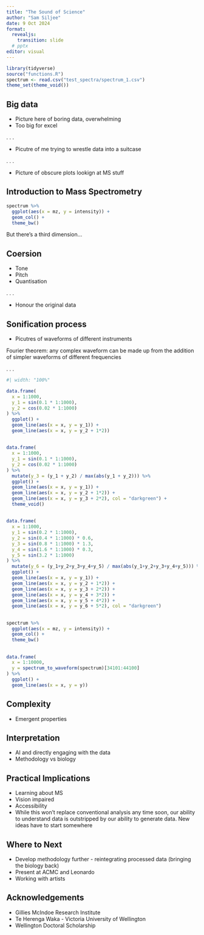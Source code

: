 ---
title: "The Sound of Science"
author: "Sam Siljee"
date: 9 Oct 2024
format:
  revealjs:
    transition: slide
  # pptx
editor: visual
---

```{r, echo = FALSE}
library(tidyverse)
source("functions.R")
spectrum <- read.csv("test_spectra/spectrum_1.csv")
theme_set(theme_void())
```

## Big data
- Picture here of boring data, overwhelming
- Too big for excel

. . .

- Picutre of me trying to wrestle data into a suitcase

. . .

- Picture of obscure plots lookign at MS stuff

## Introduction to Mass Spectrometry

```{r}
spectrum %>%
  ggplot(aes(x = mz, y = intensity)) +
  geom_col() +
  theme_bw()
```

But there's a third dimension...

## Coersion

-   Tone
-   Pitch
-   Quantisation

. . .

-   Honour the original data

## Sonification process

- Picutres of waveforms of different instruments

Fourier theorem: any complex waveform can be made up from the addition of simpler waveforms of different frequencies

. . .

```{r}
#| width: "100%"

data.frame(
  x = 1:1000,
  y_1 = sin(0.1 * 1:1000),
  y_2 = cos(0.02 * 1:1000)
) %>%
  ggplot() +
  geom_line(aes(x = x, y = y_1)) +
  geom_line(aes(x = x, y = y_2 + 1*2))
```

## 

```{r waves 2}
data.frame(
  x = 1:1000,
  y_1 = sin(0.1 * 1:1000),
  y_2 = cos(0.02 * 1:1000)
) %>%
  mutate(y_3 = (y_1 + y_2) / max(abs(y_1 + y_2))) %>%
  ggplot() +
  geom_line(aes(x = x, y = y_1)) +
  geom_line(aes(x = x, y = y_2 + 1*2)) +
  geom_line(aes(x = x, y = y_3 + 2*2), col = "darkgreen") +
  theme_void()
```

## 

```{r waves 3}
data.frame(
  x = 1:1000,
  y_1 = sin(0.2 * 1:1000),
  y_2 = sin(0.4 * 1:1000) * 0.6,
  y_3 = sin(0.8 * 1:1000) * 1.3,
  y_4 = sin(1.6 * 1:1000) * 0.3,
  y_5 = sin(3.2 * 1:1000)
) %>%
  mutate(y_6 = (y_1+y_2+y_3+y_4+y_5) / max(abs(y_1+y_2+y_3+y_4+y_5))) %>%
  ggplot() +
  geom_line(aes(x = x, y = y_1)) +
  geom_line(aes(x = x, y = y_2 + 1*2)) +
  geom_line(aes(x = x, y = y_3 + 2*2)) +
  geom_line(aes(x = x, y = y_4 + 3*2)) +
  geom_line(aes(x = x, y = y_5 + 4*2)) +
  geom_line(aes(x = x, y = y_6 + 5*2), col = "darkgreen")
```

## 

```{r spectrum repeat}
spectrum %>%
  ggplot(aes(x = mz, y = intensity)) +
  geom_col() +
  theme_bw()
```

## 

```{r spectrum waveform}
data.frame(
  x = 1:10000,
  y = spectrum_to_waveform(spectrum)[34101:44100]
) %>%
  ggplot() +
  geom_line(aes(x = x, y = y))
```

## Complexity

-   Emergent properties

## Interpretation

-   AI and directly engaging with the data
-   Methodology vs biology

## Practical Implications

-   Learning about MS
-   Vision impaired
-   Accessibility
-   While this won't replace conventional analysis any time soon, our ability to understand data is outstripped by our ability to generate data. New ideas have to start somewhere

## Where to Next

-   Develop methodology further - reintegrating processed data (bringing the biology back)
-   Present at ACMC and Leonardo
-   Working with artists

## Acknowledgements

-   Gillies McIndoe Research Institute
-   Te Herenga Waka - Victoria University of Wellington
-   Wellington Doctoral Scholarship
